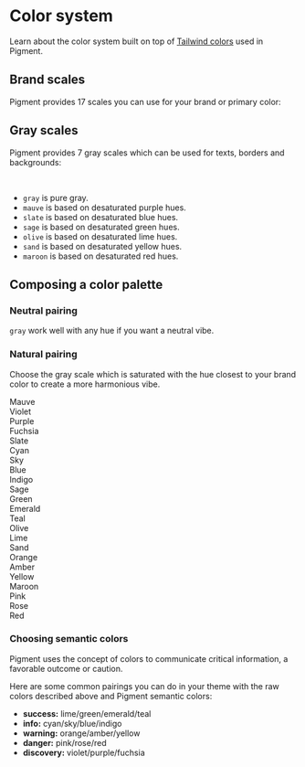 
# Color system

Learn about the color system built on top of [Tailwind colors](https://tailwindcss.com/docs/customizing-colors#default-color-palette) used in Pigment.

## Brand scales

Pigment provides 17 scales you can use for your brand or primary color:

<ColorPreview>
  <ColorPreviewSection name="Green">
    <ColorPreviewItem class="bg-green-50" name="50" value="#f2fdf5" />
    <ColorPreviewItem class="bg-green-100" name="100" value="#defce9" />
    <ColorPreviewItem class="bg-green-200" name="200" value="#bbf7d0" />
    <ColorPreviewItem class="bg-green-300" name="300" value="#85efac" />
    <ColorPreviewItem class="bg-green-400" name="400" value="#4ade80" />
    <ColorPreviewItem class="bg-green-500" name="500" value="#21c45d" />
    <ColorPreviewItem class="bg-green-600" name="600" value="#158e41" />
    <ColorPreviewItem class="bg-green-700" name="700" value="#157f3c" />
    <ColorPreviewItem class="bg-green-800" name="800" value="#166434" />
    <ColorPreviewItem class="bg-green-900" name="900" value="#14522d" />
    <ColorPreviewItem class="bg-green-950" name="950" value="#052e16" />
  </ColorPreviewSection>
  <ColorPreviewSection name="Emerald">
    <ColorPreviewItem class="bg-emerald-50" name="50" value="#edfdf5" />
    <ColorPreviewItem class="bg-emerald-100" name="100" value="#d1fae5" />
    <ColorPreviewItem class="bg-emerald-200" name="200" value="#a5f3cf" />
    <ColorPreviewItem class="bg-emerald-300" name="300" value="#6ee7b7" />
    <ColorPreviewItem class="bg-emerald-400" name="400" value="#36d399" />
    <ColorPreviewItem class="bg-emerald-500" name="500" value="#10b77f" />
    <ColorPreviewItem class="bg-emerald-600" name="600" value="#049064" />
    <ColorPreviewItem class="bg-emerald-700" name="700" value="#047756" />
    <ColorPreviewItem class="bg-emerald-800" name="800" value="#066046" />
    <ColorPreviewItem class="bg-emerald-900" name="900" value="#064c39" />
    <ColorPreviewItem class="bg-emerald-950" name="950" value="#022c22" />
  </ColorPreviewSection>
  <ColorPreviewSection name="Teal">
    <ColorPreviewItem class="bg-teal-50" name="50" value="#f2fdfa" />
    <ColorPreviewItem class="bg-teal-100" name="100" value="#cbfbf0" />
    <ColorPreviewItem class="bg-teal-200" name="200" value="#98f6e3" />
    <ColorPreviewItem class="bg-teal-300" name="300" value="#5dead5" />
    <ColorPreviewItem class="bg-teal-400" name="400" value="#2bd4bd" />
    <ColorPreviewItem class="bg-teal-500" name="500" value="#14b8a5" />
    <ColorPreviewItem class="bg-teal-600" name="600" value="#0d8c81" />
    <ColorPreviewItem class="bg-teal-700" name="700" value="#0f756d" />
    <ColorPreviewItem class="bg-teal-800" name="800" value="#115f5a" />
    <ColorPreviewItem class="bg-teal-900" name="900" value="#134e4a" />
    <ColorPreviewItem class="bg-teal-950" name="950" value="#042f2e" />
  </ColorPreviewSection>
  <ColorPreviewSection name="Cyan">
    <ColorPreviewItem class="bg-cyan-50" name="50" value="#ebfeff" />
    <ColorPreviewItem class="bg-cyan-100" name="100" value="#cdfafe" />
    <ColorPreviewItem class="bg-cyan-200" name="200" value="#a6f4fc" />
    <ColorPreviewItem class="bg-cyan-300" name="300" value="#67e8f9" />
    <ColorPreviewItem class="bg-cyan-400" name="400" value="#20d3ee" />
    <ColorPreviewItem class="bg-cyan-500" name="500" value="#07b6d5" />
    <ColorPreviewItem class="bg-cyan-600" name="600" value="#0886a6" />
    <ColorPreviewItem class="bg-cyan-700" name="700" value="#0e7490" />
    <ColorPreviewItem class="bg-cyan-800" name="800" value="#155f75" />
    <ColorPreviewItem class="bg-cyan-900" name="900" value="#164f64" />
    <ColorPreviewItem class="bg-cyan-950" name="950" value="#083344" />
  </ColorPreviewSection>
  <ColorPreviewSection name="Sky">
    <ColorPreviewItem class="bg-sky-50" name="50" value="#f0f9ff" />
    <ColorPreviewItem class="bg-sky-100" name="100" value="#e1f3fe" />
    <ColorPreviewItem class="bg-sky-200" name="200" value="#bae5fd" />
    <ColorPreviewItem class="bg-sky-300" name="300" value="#7ed4fc" />
    <ColorPreviewItem class="bg-sky-400" name="400" value="#3abff8" />
    <ColorPreviewItem class="bg-sky-500" name="500" value="#0da2e7" />
    <ColorPreviewItem class="bg-sky-600" name="600" value="#027dbb" />
    <ColorPreviewItem class="bg-sky-700" name="700" value="#0369a0" />
    <ColorPreviewItem class="bg-sky-800" name="800" value="#075783" />
    <ColorPreviewItem class="bg-sky-900" name="900" value="#0c4a6e" />
    <ColorPreviewItem class="bg-sky-950" name="950" value="#082f49" />
  </ColorPreviewSection>
  <ColorPreviewSection name="Blue">
    <ColorPreviewItem class="bg-blue-50" name="50" value="#f0f6ff" />
    <ColorPreviewItem class="bg-blue-100" name="100" value="#dcebfe" />
    <ColorPreviewItem class="bg-blue-200" name="200" value="#bedbfe" />
    <ColorPreviewItem class="bg-blue-300" name="300" value="#91c3fd" />
    <ColorPreviewItem class="bg-blue-400" name="400" value="#61a6fa" />
    <ColorPreviewItem class="bg-blue-500" name="500" value="#3c83f6" />
    <ColorPreviewItem class="bg-blue-600" name="600" value="#2463eb" />
    <ColorPreviewItem class="bg-blue-700" name="700" value="#1d4fd7" />
    <ColorPreviewItem class="bg-blue-800" name="800" value="#1e3fae" />
    <ColorPreviewItem class="bg-blue-900" name="900" value="#1e3b8a" />
    <ColorPreviewItem class="bg-blue-950" name="950" value="#172554" />
  </ColorPreviewSection>
  <ColorPreviewSection name="Indigo">
    <ColorPreviewItem class="bg-indigo-50" name="50" value="#f0f3ff" />
    <ColorPreviewItem class="bg-indigo-100" name="100" value="#e0e8ff" />
    <ColorPreviewItem class="bg-indigo-200" name="200" value="#c8d3fe" />
    <ColorPreviewItem class="bg-indigo-300" name="300" value="#a6b4fc" />
    <ColorPreviewItem class="bg-indigo-400" name="400" value="#828df8" />
    <ColorPreviewItem class="bg-indigo-500" name="500" value="#6467f2" />
    <ColorPreviewItem class="bg-indigo-600" name="600" value="#5048e5" />
    <ColorPreviewItem class="bg-indigo-700" name="700" value="#463acb" />
    <ColorPreviewItem class="bg-indigo-800" name="800" value="#372fa2" />
    <ColorPreviewItem class="bg-indigo-900" name="900" value="#312e7f" />
    <ColorPreviewItem class="bg-indigo-950" name="950" value="#1e1b4b" />
  </ColorPreviewSection>
  <ColorPreviewSection name="Violet">
    <ColorPreviewItem class="bg-violet-50" name="50" value="#f7f5ff" />
    <ColorPreviewItem class="bg-violet-100" name="100" value="#ebe7fe" />
    <ColorPreviewItem class="bg-violet-200" name="200" value="#ded7fe" />
    <ColorPreviewItem class="bg-violet-300" name="300" value="#c3b4fd" />
    <ColorPreviewItem class="bg-violet-400" name="400" value="#a689fa" />
    <ColorPreviewItem class="bg-violet-500" name="500" value="#895af6" />
    <ColorPreviewItem class="bg-violet-600" name="600" value="#7c3bed" />
    <ColorPreviewItem class="bg-violet-700" name="700" value="#6b26d9" />
    <ColorPreviewItem class="bg-violet-800" name="800" value="#5a21b5" />
    <ColorPreviewItem class="bg-violet-900" name="900" value="#4d1d95" />
    <ColorPreviewItem class="bg-violet-950" name="950" value="#2e1065" />
  </ColorPreviewSection>
  <ColorPreviewSection name="Purple">
    <ColorPreviewItem class="bg-purple-50" name="50" value="#faf5ff" />
    <ColorPreviewItem class="bg-purple-100" name="100" value="#f2e6ff" />
    <ColorPreviewItem class="bg-purple-200" name="200" value="#ead6ff" />
    <ColorPreviewItem class="bg-purple-300" name="300" value="#d8b4fe" />
    <ColorPreviewItem class="bg-purple-400" name="400" value="#bf83fc" />
    <ColorPreviewItem class="bg-purple-500" name="500" value="#a855f7" />
    <ColorPreviewItem class="bg-purple-600" name="600" value="#9234ea" />
    <ColorPreviewItem class="bg-purple-700" name="700" value="#7e22ce" />
    <ColorPreviewItem class="bg-purple-800" name="800" value="#6a21a6" />
    <ColorPreviewItem class="bg-purple-900" name="900" value="#591c87" />
    <ColorPreviewItem class="bg-purple-950" name="950" value="#3c0764" />
  </ColorPreviewSection>
  <ColorPreviewSection name="Fuchsia">
    <ColorPreviewItem class="bg-fuchsia-50" name="50" value="#fdf5ff" />
    <ColorPreviewItem class="bg-fuchsia-100" name="100" value="#f9e6ff" />
    <ColorPreviewItem class="bg-fuchsia-200" name="200" value="#f5d2fe" />
    <ColorPreviewItem class="bg-fuchsia-300" name="300" value="#f0abfc" />
    <ColorPreviewItem class="bg-fuchsia-400" name="400" value="#e87bf9" />
    <ColorPreviewItem class="bg-fuchsia-500" name="500" value="#d948ef" />
    <ColorPreviewItem class="bg-fuchsia-600" name="600" value="#bf27d3" />
    <ColorPreviewItem class="bg-fuchsia-700" name="700" value="#a31daf" />
    <ColorPreviewItem class="bg-fuchsia-800" name="800" value="#85198f" />
    <ColorPreviewItem class="bg-fuchsia-900" name="900" value="#711a75" />
    <ColorPreviewItem class="bg-fuchsia-950" name="950" value="#4a044e" />
  </ColorPreviewSection>
  <ColorPreviewSection name="Pink">
    <ColorPreviewItem class="bg-pink-50" name="50" value="#fdf2f8" />
    <ColorPreviewItem class="bg-pink-100" name="100" value="#fce8f4" />
    <ColorPreviewItem class="bg-pink-200" name="200" value="#fbd0e8" />
    <ColorPreviewItem class="bg-pink-300" name="300" value="#f9a9d5" />
    <ColorPreviewItem class="bg-pink-400" name="400" value="#f471b5" />
    <ColorPreviewItem class="bg-pink-500" name="500" value="#ec4699" />
    <ColorPreviewItem class="bg-pink-600" name="600" value="#db2979" />
    <ColorPreviewItem class="bg-pink-700" name="700" value="#bf185d" />
    <ColorPreviewItem class="bg-pink-800" name="800" value="#9b174c" />
    <ColorPreviewItem class="bg-pink-900" name="900" value="#811842" />
    <ColorPreviewItem class="bg-pink-950" name="950" value="#500724" />
  </ColorPreviewSection>
  <ColorPreviewSection name="Rose">
    <ColorPreviewItem class="bg-rose-50" name="50" value="#fff0f1" />
    <ColorPreviewItem class="bg-rose-100" name="100" value="#ffe6e7" />
    <ColorPreviewItem class="bg-rose-200" name="200" value="#fecdd3" />
    <ColorPreviewItem class="bg-rose-300" name="300" value="#fda5af" />
    <ColorPreviewItem class="bg-rose-400" name="400" value="#fb6f84" />
    <ColorPreviewItem class="bg-rose-500" name="500" value="#f43e5c" />
    <ColorPreviewItem class="bg-rose-600" name="600" value="#e21d48" />
    <ColorPreviewItem class="bg-rose-700" name="700" value="#bf123d" />
    <ColorPreviewItem class="bg-rose-800" name="800" value="#a1123a" />
    <ColorPreviewItem class="bg-rose-900" name="900" value="#861336" />
    <ColorPreviewItem class="bg-rose-950" name="950" value="#4d0519" />
  </ColorPreviewSection>
  <ColorPreviewSection name="Red">
    <ColorPreviewItem class="bg-red-50" name="50" value="#fef1f1" />
    <ColorPreviewItem class="bg-red-100" name="100" value="#fee1e1" />
    <ColorPreviewItem class="bg-red-200" name="200" value="#fec8c8" />
    <ColorPreviewItem class="bg-red-300" name="300" value="#fca6a6" />
    <ColorPreviewItem class="bg-red-400" name="400" value="#f87272" />
    <ColorPreviewItem class="bg-red-500" name="500" value="#ef4343" />
    <ColorPreviewItem class="bg-red-600" name="600" value="#dc2828" />
    <ColorPreviewItem class="bg-red-700" name="700" value="#ba1c1c" />
    <ColorPreviewItem class="bg-red-800" name="800" value="#981b1b" />
    <ColorPreviewItem class="bg-red-900" name="900" value="#811d1d" />
    <ColorPreviewItem class="bg-red-950" name="950" value="#430a0a" />
  </ColorPreviewSection>
  <ColorPreviewSection name="Orange">
    <ColorPreviewItem class="bg-orange-50" name="50" value="#fff6eb" />
    <ColorPreviewItem class="bg-orange-100" name="100" value="#ffedd6" />
    <ColorPreviewItem class="bg-orange-200" name="200" value="#fed6a9" />
    <ColorPreviewItem class="bg-orange-300" name="300" value="#fdba72" />
    <ColorPreviewItem class="bg-orange-400" name="400" value="#fb923c" />
    <ColorPreviewItem class="bg-orange-500" name="500" value="#f97415" />
    <ColorPreviewItem class="bg-orange-600" name="600" value="#d95108" />
    <ColorPreviewItem class="bg-orange-700" name="700" value="#c03f0c" />
    <ColorPreviewItem class="bg-orange-800" name="800" value="#9b3412" />
    <ColorPreviewItem class="bg-orange-900" name="900" value="#7d2d12" />
    <ColorPreviewItem class="bg-orange-950" name="950" value="#451507" />
  </ColorPreviewSection>
  <ColorPreviewSection name="Amber">
    <ColorPreviewItem class="bg-amber-50" name="50" value="#fffbeb" />
    <ColorPreviewItem class="bg-amber-100" name="100" value="#fef3c8" />
    <ColorPreviewItem class="bg-amber-200" name="200" value="#fde68b" />
    <ColorPreviewItem class="bg-amber-300" name="300" value="#fcd44f" />
    <ColorPreviewItem class="bg-amber-400" name="400" value="#fbbd23" />
    <ColorPreviewItem class="bg-amber-500" name="500" value="#f59f0a" />
    <ColorPreviewItem class="bg-amber-600" name="600" value="#db7706" />
    <ColorPreviewItem class="bg-amber-700" name="700" value="#b35309" />
    <ColorPreviewItem class="bg-amber-800" name="800" value="#91400d" />
    <ColorPreviewItem class="bg-amber-900" name="900" value="#76350f" />
    <ColorPreviewItem class="bg-amber-950" name="950" value="#451a03" />
  </ColorPreviewSection>
  <ColorPreviewSection name="Yellow">
    <ColorPreviewItem class="bg-yellow-50" name="50" value="#fefce7" />
    <ColorPreviewItem class="bg-yellow-100" name="100" value="#fef9c3" />
    <ColorPreviewItem class="bg-yellow-200" name="200" value="#fef08b" />
    <ColorPreviewItem class="bg-yellow-300" name="300" value="#fddf49" />
    <ColorPreviewItem class="bg-yellow-400" name="400" value="#facc14" />
    <ColorPreviewItem class="bg-yellow-500" name="500" value="#e7b008" />
    <ColorPreviewItem class="bg-yellow-600" name="600" value="#c88a04" />
    <ColorPreviewItem class="bg-yellow-700" name="700" value="#a26107" />
    <ColorPreviewItem class="bg-yellow-800" name="800" value="#864e0e" />
    <ColorPreviewItem class="bg-yellow-900" name="900" value="#733f12" />
    <ColorPreviewItem class="bg-yellow-950" name="950" value="#412006" />
  </ColorPreviewSection>
  <ColorPreviewSection name="Lime">
    <ColorPreviewItem class="bg-lime-50" name="50" value="#f7fee7" />
    <ColorPreviewItem class="bg-lime-100" name="100" value="#ebfcca" />
    <ColorPreviewItem class="bg-lime-200" name="200" value="#d9f99f" />
    <ColorPreviewItem class="bg-lime-300" name="300" value="#bef263" />
    <ColorPreviewItem class="bg-lime-400" name="400" value="#a1e633" />
    <ColorPreviewItem class="bg-lime-500" name="500" value="#82cb15" />
    <ColorPreviewItem class="bg-lime-600" name="600" value="#66a50d" />
    <ColorPreviewItem class="bg-lime-700" name="700" value="#4c7b0f" />
    <ColorPreviewItem class="bg-lime-800" name="800" value="#406312" />
    <ColorPreviewItem class="bg-lime-900" name="900" value="#355214" />
    <ColorPreviewItem class="bg-lime-950" name="950" value="#1a2e05" />
  </ColorPreviewSection>
</ColorPreview>

## Gray scales

Pigment provides 7 gray scales which can be used for texts, borders and backgrounds:

<ColorPreview>
  <ColorPreviewSection name="Gray">
    <ColorPreviewItem class="bg-gray-50" name="50" value="#fafafa" />
    <ColorPreviewItem class="bg-gray-100" name="100" value="#f5f5f5" />
    <ColorPreviewItem class="bg-gray-200" name="200" value="#e6e6e6" />
    <ColorPreviewItem class="bg-gray-300" name="300" value="#d4d4d4" />
    <ColorPreviewItem class="bg-gray-400" name="400" value="#a3a3a3" />
    <ColorPreviewItem class="bg-gray-500" name="500" value="#737373" />
    <ColorPreviewItem class="bg-gray-600" name="600" value="#525252" />
    <ColorPreviewItem class="bg-gray-700" name="700" value="#404040" />
    <ColorPreviewItem class="bg-gray-800" name="800" value="#262626" />
    <ColorPreviewItem class="bg-gray-900" name="900" value="#171717" />
    <ColorPreviewItem class="bg-gray-950" name="950" value="#0a0a0a" />
  </ColorPreviewSection>
  <ColorPreviewSection name="Mauve">
    <ColorPreviewItem class="bg-mauve-50" name="50" value="#faf9fb" />
    <ColorPreviewItem class="bg-mauve-100" name="100" value="#f5f3f6" />
    <ColorPreviewItem class="bg-mauve-200" name="200" value="#e8e5eb" />
    <ColorPreviewItem class="bg-mauve-300" name="300" value="#d6d1db" />
    <ColorPreviewItem class="bg-mauve-400" name="400" value="#a69cb0" />
    <ColorPreviewItem class="bg-mauve-500" name="500" value="#766b80" />
    <ColorPreviewItem class="bg-mauve-600" name="600" value="#574b63" />
    <ColorPreviewItem class="bg-mauve-700" name="700" value="#463852" />
    <ColorPreviewItem class="bg-mauve-800" name="800" value="#2d1f37" />
    <ColorPreviewItem class="bg-mauve-900" name="900" value="#1e1127" />
    <ColorPreviewItem class="bg-mauve-950" name="950" value="#0b0311" />
  </ColorPreviewSection>
  <ColorPreviewSection name="Slate">
    <ColorPreviewItem class="bg-slate-50" name="50" value="#f9fafb" />
    <ColorPreviewItem class="bg-slate-100" name="100" value="#f3f5f6" />
    <ColorPreviewItem class="bg-slate-200" name="200" value="#e5e8eb" />
    <ColorPreviewItem class="bg-slate-300" name="300" value="#d1d6db" />
    <ColorPreviewItem class="bg-slate-400" name="400" value="#9ca5b0" />
    <ColorPreviewItem class="bg-slate-500" name="500" value="#6b7380" />
    <ColorPreviewItem class="bg-slate-600" name="600" value="#4b5263" />
    <ColorPreviewItem class="bg-slate-700" name="700" value="#383f52" />
    <ColorPreviewItem class="bg-slate-800" name="800" value="#1f2537" />
    <ColorPreviewItem class="bg-slate-900" name="900" value="#111727" />
    <ColorPreviewItem class="bg-slate-950" name="950" value="#030611" />
  </ColorPreviewSection>
  <ColorPreviewSection name="Sage">
    <ColorPreviewItem class="bg-sage-50" name="50" value="#f9fbf9" />
    <ColorPreviewItem class="bg-sage-100" name="100" value="#f3f6f4" />
    <ColorPreviewItem class="bg-sage-200" name="200" value="#e5ebe7" />
    <ColorPreviewItem class="bg-sage-300" name="300" value="#d1dbd5" />
    <ColorPreviewItem class="bg-sage-400" name="400" value="#9cb0a3" />
    <ColorPreviewItem class="bg-sage-500" name="500" value="#6b8072" />
    <ColorPreviewItem class="bg-sage-600" name="600" value="#4b6353" />
    <ColorPreviewItem class="bg-sage-700" name="700" value="#385241" />
    <ColorPreviewItem class="bg-sage-800" name="800" value="#1f3729" />
    <ColorPreviewItem class="bg-sage-900" name="900" value="#11271a" />
    <ColorPreviewItem class="bg-sage-950" name="950" value="#031109" />
  </ColorPreviewSection>
  <ColorPreviewSection name="Olive">
    <ColorPreviewItem class="bg-olive-50" name="50" value="#fafbf9" />
    <ColorPreviewItem class="bg-olive-100" name="100" value="#f5f6f3" />
    <ColorPreviewItem class="bg-olive-200" name="200" value="#e9ebe5" />
    <ColorPreviewItem class="bg-olive-300" name="300" value="#d8dbd1" />
    <ColorPreviewItem class="bg-olive-400" name="400" value="#a8b09c" />
    <ColorPreviewItem class="bg-olive-500" name="500" value="#77806b" />
    <ColorPreviewItem class="bg-olive-600" name="600" value="#59634b" />
    <ColorPreviewItem class="bg-olive-700" name="700" value="#475238" />
    <ColorPreviewItem class="bg-olive-800" name="800" value="#2d371f" />
    <ColorPreviewItem class="bg-olive-900" name="900" value="#1d2711" />
    <ColorPreviewItem class="bg-olive-950" name="950" value="#0a1103" />
  </ColorPreviewSection>
  <ColorPreviewSection name="Sand">
    <ColorPreviewItem class="bg-sand-50" name="50" value="#fbfbf9" />
    <ColorPreviewItem class="bg-sand-100" name="100" value="#f6f6f3" />
    <ColorPreviewItem class="bg-sand-200" name="200" value="#ebeae5" />
    <ColorPreviewItem class="bg-sand-300" name="300" value="#dbd9d1" />
    <ColorPreviewItem class="bg-sand-400" name="400" value="#b0ac9c" />
    <ColorPreviewItem class="bg-sand-500" name="500" value="#807b6b" />
    <ColorPreviewItem class="bg-sand-600" name="600" value="#635b4b" />
    <ColorPreviewItem class="bg-sand-700" name="700" value="#524738" />
    <ColorPreviewItem class="bg-sand-800" name="800" value="#372c1f" />
    <ColorPreviewItem class="bg-sand-900" name="900" value="#271b11" />
    <ColorPreviewItem class="bg-sand-950" name="950" value="#110903" />
  </ColorPreviewSection>
  <ColorPreviewSection name="Marron">
    <ColorPreviewItem class="bg-maroon-50" name="50" value="#fbf9f9" />
    <ColorPreviewItem class="bg-maroon-100" name="100" value="#f6f3f3" />
    <ColorPreviewItem class="bg-maroon-200" name="200" value="#ebe5e5" />
    <ColorPreviewItem class="bg-maroon-300" name="300" value="#dbd1d1" />
    <ColorPreviewItem class="bg-maroon-400" name="400" value="#b09c9c" />
    <ColorPreviewItem class="bg-maroon-500" name="500" value="#806b6b" />
    <ColorPreviewItem class="bg-maroon-600" name="600" value="#634b4b" />
    <ColorPreviewItem class="bg-maroon-700" name="700" value="#523838" />
    <ColorPreviewItem class="bg-maroon-800" name="800" value="#371f1f" />
    <ColorPreviewItem class="bg-maroon-900" name="900" value="#271111" />
    <ColorPreviewItem class="bg-maroon-950" name="950" value="#110303" />
  </ColorPreviewSection>
</ColorPreview>

<br />

- `gray` is pure gray.
- `mauve` is based on desaturated purple hues.
- `slate` is based on desaturated blue hues.
- `sage` is based on desaturated green hues.
- `olive` is based on desaturated lime hues.
- `sand` is based on desaturated yellow hues.
- `maroon` is based on desaturated red hues.

## Composing a color palette

### Neutral pairing

`gray` work well with any hue if you want a neutral vibe.

### Natural pairing

Choose the gray scale which is saturated with the hue closest to your brand color to create a more harmonious vibe.

<div class="flex flex-col gap-4">
  <div class="flex flex-col gap-1">
    <div class="bg-mauve-600 p-3 rounded text-center text-white">Mauve</div>
    <div class="flex gap-1 text-white">
      <div class="bg-violet-600 p-3 rounded text-center grow">Violet</div>
      <div class="bg-purple-600 p-3 rounded text-center grow">Purple</div>
      <div class="bg-fuchsia-600 p-3 rounded text-center grow">Fuchsia</div>
    </div>
  </div>
  <div class="flex flex-col gap-1">
    <div class="bg-slate-600 p-3 rounded text-center text-white">Slate</div>
    <div class="flex gap-1 text-white">
      <div class="bg-cyan-600 p-3 rounded text-center grow">Cyan</div>
      <div class="bg-sky-600 p-3 rounded text-center grow">Sky</div>
      <div class="bg-blue-600 p-3 rounded text-center grow">Blue</div>
      <div class="bg-indigo-600 p-3 rounded text-center grow">Indigo</div>
    </div>
  </div>
  <div class="flex flex-col gap-1">
    <div class="bg-sage-600 p-3 rounded text-center text-white">Sage</div>
    <div class="flex gap-1 text-white">
      <div class="bg-green-600 p-3 rounded text-center grow">Green</div>
      <div class="bg-emerald-600 p-3 rounded text-center grow">Emerald</div>
      <div class="bg-teal-600 p-3 rounded text-center grow">Teal</div>
    </div>
  </div>
  <div class="flex flex-col gap-1">
    <div class="bg-olive-600 p-3 rounded text-center text-white">Olive</div>
    <div class="flex gap-1">
      <div class="bg-lime-400 p-3 rounded text-center grow text-olive-950">Lime</div>
    </div>
  </div>
  <div class="flex flex-col gap-1">
    <div class="bg-sand-600 p-3 rounded text-center text-white">Sand</div>
    <div class="flex gap-1">
      <div class="bg-orange-600 p-3 rounded text-center grow text-white">Orange</div>
      <div class="bg-amber-400 p-3 rounded text-center grow text-sand-950">Amber</div>
      <div class="bg-yellow-400 p-3 rounded text-center grow text-sand-950">Yellow</div>
    </div>
  </div>
  <div class="flex flex-col gap-1">
    <div class="bg-maroon-600 p-3 rounded text-center text-white">Maroon</div>
    <div class="flex gap-1 text-white">
      <div class="bg-pink-600 p-3 rounded text-center grow">Pink</div>
      <div class="bg-rose-600 p-3 rounded text-center grow">Rose</div>
      <div class="bg-red-600 p-3 rounded text-center grow">Red</div>
    </div>
  </div>
</div>

### Choosing semantic colors

Pigment uses the concept of colors to communicate critical information, a favorable outcome or caution.

Here are some common pairings you can do in your theme with the raw colors described above and Pigment semantic colors:

- **success:** lime/green/emerald/teal
- **info:** cyan/sky/blue/indigo
- **warning:** orange/amber/yellow
- **danger:** pink/rose/red
- **discovery:** violet/purple/fuchsia
